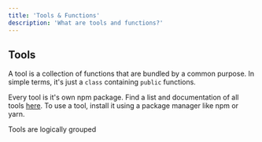```yaml
---
title: 'Tools & Functions'
description: 'What are tools and functions?'
---
```


## Tools

A tool is a collection of functions that are bundled by a common purpose.
In simple terms, it's just a `class` containing `public` functions.

Every tool is it's own npm package. Find a list and documentation of all tools [here](/tools).
To use a tool, install it using a package manager like npm or yarn.

Tools are logically grouped